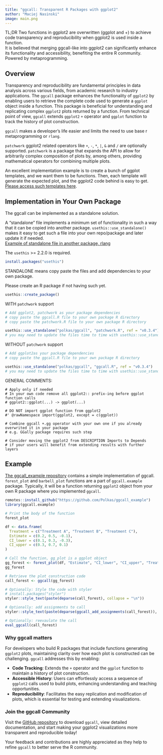 ```yaml
---
title: "ggcall: Transparent R Packages with ggplot2"
author: "Maciej Nasinski"
image: main.png
---
```


TL;DR Two functions in ggplot2 are overwritten (ggplot and +) to achieve code transparency and reproducibility when ggplot2 is used inside a function.  
It is believed that merging ggcall-like into ggplot2 can significantly enhance its functionality and accessibility, benefiting the entire R community.  
Powered by metaprogramming.

## Overview

Transparency and reproducibility are fundamental principles in data analysis across various fields, from academic
research to industry applications. The `ggcall` package enhances the functionality of `ggplot2` by enabling users to retrieve the complete code used to generate a `ggplot` object inside a function. This package is beneficial for understanding and replicating complex `ggplot2` plots returned by a function. From technical point of view, `ggcall` extends `ggplot2` `+` operator and `ggplot` function to track the history of plot construction.

`ggcall` makes a developer's life easier and limits the need to use base r metaprogramming or `rlang`.

`patchwork` ggplot2 related operators like `+`, `-`, `*`, `|`, `&` and `/` are optionally supported. 
`patchwork` is a package that expands the API to allow for arbitrarily complex composition of plots by, 
among others, providing mathematical operators for combining multiple plots.

An excellent implementation example is to create a bunch of ggplot templates, and we want them to be functions.
Then, each template will generate the expected plot, and the ggplot2 code behind is easy to get.
[Please access such templates here](https://github.com/Polkas/ggcall_example).

## Implementation in Your Own Package

The ggcall can be implemented as a standalone solution.

A "standalone" file implements a minimum set of functionality in such a way that it can be copied into another package. 
`usethis::use_standalone()` makes it easy to get such a file into your own repo/package and later update it if needed.  
[Example of standalone file in another package, rlang](https://github.com/r-lib/rlang/blob/main/R/standalone-purrr.R)


The `usethis` >= 2.2.0 is required.

```r
install.packages("usethis")
```

STANDALONE means copy paste the files and add dependencies to your own package.

Please create an R package if not having such yet.

```r
usethis::create_package()
```

WITH `patchwork` support

```r
# Add ggplot2, patchwork as your package dependencies
# copy paste the ggcall.R file to your own package R directory
# copy paste the patchwork.R file to your own package R directory

usethis::use_standalone("polkas/ggcall", "patchwork.R", ref = "v0.3.4")
# you may need to update the files time to time with usethis::use_standalone
```

WITHOUT `patchwork` support

```r
# Add ggplot2as your package dependencies
# copy paste the ggcall.R file to your own package R directory

usethis::use_standalone("polkas/ggcall", "ggcall.R", ref = "v0.3.4")
# you may need to update the files time to time with usethis::use_standalone
```

GENERAL COMMENTS:

```
# Apply only if needed
# In your own code remove all ggplot2:: prefix-ing before ggplot function calls
# ggplot2::ggplot(...) -> ggplot(...)
```

```
# DO NOT import ggplot function from ggplot2
#' @rawNamespace import(ggplot2, except = c(ggplot))
```

```
# Combine ggcall +.gg operator with your own one if you already overwrited it in your package
# e.g. GGally package requires such step
```

```
# Consider moving the ggplot2 from DESCRIPTION Imports to Depends 
# if your users will benefit from extending results with further layers
```

## Example

[The ggcall_example repository](https://github.com/Polkas/ggcall_example) contains a simple implementation of ggcall.
`forest_plot` and `barbell_plot` functions are a part of `ggcall.example` package.
Typically, it will be a function returning `ggplot2` object from your own R package where you implemented `ggcall`.

```r
remotes::install_github("https://github.com/Polkas/ggcall_example")
library(ggcall.example)

# Print the body of the function
forest_plot

df <- data.frame(
  Treatment = c("Treatment A", "Treatment B", "Treatment C"),
  Estimate = c(0.2, 0.5, -0.1),
  CI_lower = c(0.1, 0.3, -0.3),
  CI_upper = c(0.3, 0.7, 0.1)
)

# Call the function, gg_plot is a ggplot object
gg_forest <- forest_plot(df, "Estimate", "CI_lower", "CI_upper", "Treatment")
gg_forest

# Retrieve the plot construction code
call_forest <- ggcall(gg_forest)

# Optionally: Style the code with styler
# install.packages("styler")
styler::style_text(paste(deparse(call_forest), collapse = "\n"))

# Optionally: add assignments to call
styler::style_text(paste(deparse(ggcall_add_assignments(call_forest)), collapse = "\n"))

# Optionally: reevaulate the call
eval_ggcall(call_forest)
```

### Why ggcall matters

For developers who build R packages that include functions generating `ggplot2` plots, maintaining clarity over how each plot is constructed can be challenging. `ggcall` addresses this by enabling:  

- **Code Tracking**: Extends the `+` operator and the `ggplot` function to maintain a history of plot construction.  
- **Accessible History**: Users can effortlessly access a sequence of `ggplot2` calls used to build plots, enhancing understanding and teaching opportunities.  
- **Reproducibility**: Facilitates the easy replication and modification of plots, which is essential for testing and extending visualizations.  

### Join the ggcall Community

Visit the [GitHub repository](https://github.com/Polkas/ggcall) to download `ggcall`, view detailed documentation, and start making your ggplot2 visualizations more transparent and reproducible today!

Your feedback and contributions are highly appreciated as they help to refine `ggcall` to better serve the R community.
